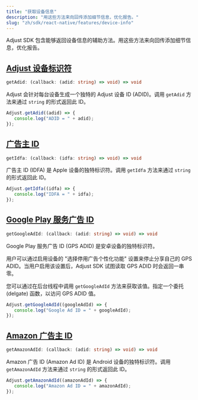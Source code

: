 ```yaml
---
title: "获取设备信息"
description: "用这些方法来向回传添加细节信息，优化报告。"
slug: "zh/sdk/react-native/features/device-info"
---
```


Adjust SDK 包含能够返回设备信息的辅助方法。用这些方法来向回传添加细节信息，优化报告。

## [Adjust 设备标识符](adjust-device-identifier)

<CodeBlock title="方法签名">

```ts
getAdid: (callback: (adid: string) => void) => void
```

</CodeBlock>

Adjust 会针对每台设备生成一个独特的 Adjust 设备 ID \(ADID\)。调用 `getAdid` 方法来通过 `string` 的形式返回此 ID。

```jsx
Adjust.getAdid((adid) => {
   console.log("ADID = " + adid);
});
```

## [广告主 ID](id-for-advertisers)

<CodeBlock title="方法签名">

```ts
getIdfa: (callback: (idfa: string) => void) => void
```

</CodeBlock>

广告主 ID \(IDFA\) 是 Apple 设备的独特标识符。调用 `getIdfa` 方法来通过 `string` 的形式返回此 ID。

```jsx
Adjust.getIdfa((idfa) => {
   console.log("IDFA = " + idfa);
});
```

## [Google Play 服务广告 ID](google-play-services-advertising-id)

<CodeBlock title="方法签名">

```ts
getGoogleAdId: (callback: (adid: string) => void) => void
```

</CodeBlock>

Google Play 服务广告 ID \(GPS ADID\) 是安卓设备的独特标识符。

用户可以通过启用设备的 "选择停用广告个性化功能" 设置来停止分享自己的 GPS ADID。当用户启用该设置后，Adjust SDK 试图读取 GPS ADID 时会返回一串零。

您可以通过在后台线程中调用 `getGoogleAdId` 方法来获取该值。指定一个委托 \(delgate\) 函数，以访问 GPS ADID 值。

```jsx
Adjust.getGoogleAdId((googleAdId) => {
   console.log("Google Ad ID = " + googleAdId);
});
```

## [Amazon 广告主 ID](amazon-advertiser-id)

<CodeBlock title="方法签名">

```ts
getAmazonAdId: (callback: (adid: string) => void) => void
```

</CodeBlock>

Amazon 广告 ID \(Amazon Ad ID\) 是 Android 设备的独特标识符。调用 `getAmazonAdId` 方法来通过 `string` 的形式返回此 ID。

```jsx
Adjust.getAmazonAdId((amazonAdId) => {
   console.log("Amazon Ad ID = " + amazonAdId);
});
```
